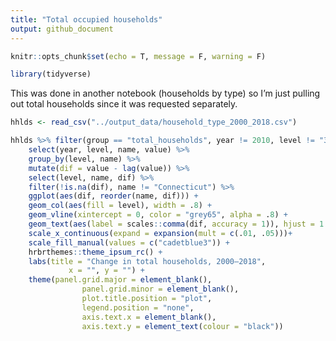 ```yaml
---
title: "Total occupied households"
output: github_document
---
```


```r
knitr::opts_chunk$set(echo = T, message = F, warning = F)
```

```r
library(tidyverse)
```

This was done in another notebook (households by type) so I'm just pulling out total households since it was requested separately.

```r
hhlds <- read_csv("../output_data/household_type_2000_2018.csv")

hhlds %>% filter(group == "total_households", year != 2010, level != "3_towns") %>% 
	select(year, level, name, value) %>% 
	group_by(level, name) %>% 
	mutate(dif = value - lag(value)) %>% 
	select(level, name, dif) %>% 
	filter(!is.na(dif), name != "Connecticut") %>% 
	ggplot(aes(dif, reorder(name, dif))) +
	geom_col(aes(fill = level), width = .8) +
	geom_vline(xintercept = 0, color = "grey65", alpha = .8) +
	geom_text(aes(label = scales::comma(dif, accuracy = 1)), hjust = 1.2, family = "Roboto Condensed") +
	scale_x_continuous(expand = expansion(mult = c(.01, .05)))+
	scale_fill_manual(values = c("cadetblue3")) +
	hrbrthemes::theme_ipsum_rc() +
	labs(title = "Change in total households, 2000–2018",
			 x = "", y = "") +
	theme(panel.grid.major = element_blank(),
				panel.grid.minor = element_blank(),
				plot.title.position = "plot",
				legend.position = "none",
				axis.text.x = element_blank(),
				axis.text.y = element_text(colour = "black"))
```
